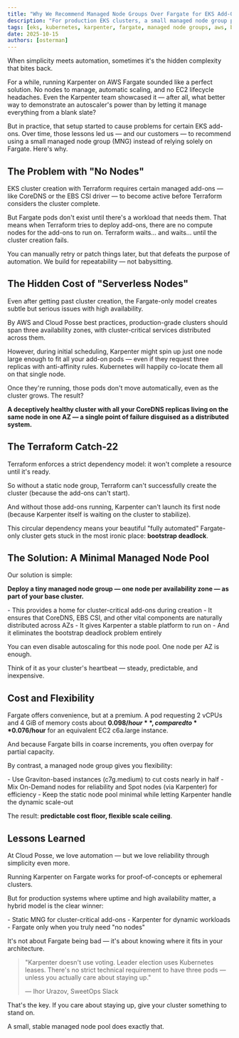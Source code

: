 ```yaml
---
title: "Why We Recommend Managed Node Groups Over Fargate for EKS Add-Ons"
description: "For production EKS clusters, a small managed node group provides reliability, cost efficiency, and automation—without Fargate's hidden complexity and bootstrap deadlock."
tags: [eks, kubernetes, karpenter, fargate, managed node groups, aws, best practices]
date: 2025-10-15
authors: [osterman]
---
```


<Intro>
When simplicity meets automation, sometimes it's the hidden complexity that bites back.
</Intro>

For a while, running Karpenter on AWS Fargate sounded like a perfect solution. No nodes to manage, automatic scaling, and no EC2 lifecycle headaches. Even the Karpenter team showcased it — after all, what better way to demonstrate an autoscaler's power than by letting it manage everything from a blank slate?

But in practice, that setup started to cause problems for certain EKS add-ons. Over time, those lessons led us — and our customers — to recommend using a small managed node group (MNG) instead of relying solely on Fargate. Here's why.

## The Problem with "No Nodes"

EKS cluster creation with Terraform requires certain managed add-ons — like CoreDNS or the EBS CSI driver — to become active before Terraform considers the cluster complete.

But Fargate pods don't exist until there's a workload that needs them. That means when Terraform tries to deploy add-ons, there are no compute nodes for the add-ons to run on. Terraform waits… and waits… until the cluster creation fails.

You can manually retry or patch things later, but that defeats the purpose of automation. We build for repeatability — not babysitting.

## The Hidden Cost of "Serverless Nodes"

Even after getting past cluster creation, the Fargate-only model creates subtle but serious issues with high availability.

By AWS and Cloud Posse best practices, production-grade clusters should span three availability zones, with cluster-critical services distributed across them.

However, during initial scheduling, Karpenter might spin up just one node large enough to fit all your add-on pods — even if they request three replicas with anti-affinity rules. Kubernetes will happily co-locate them all on that single node.

Once they're running, those pods don't move automatically, even as the cluster grows. The result?

**A deceptively healthy cluster with all your CoreDNS replicas living on the same node in one AZ — a single point of failure disguised as a distributed system.**

## The Terraform Catch-22

Terraform enforces a strict dependency model: it won't complete a resource until it's ready.

So without a static node group, Terraform can't successfully create the cluster (because the add-ons can't start).

And without those add-ons running, Karpenter can't launch its first node (because Karpenter itself is waiting on the cluster to stabilize).

This circular dependency means your beautiful "fully automated" Fargate-only cluster gets stuck in the most ironic place: **bootstrap deadlock**.

## The Solution: A Minimal Managed Node Pool

Our solution is simple:

**Deploy a tiny managed node group — one node per availability zone — as part of your base cluster.**

<FeatureList>
  - This provides a home for cluster-critical add-ons during creation
  - It ensures that CoreDNS, EBS CSI, and other vital components are naturally distributed across AZs
  - It gives Karpenter a stable platform to run on
  - And it eliminates the bootstrap deadlock problem entirely
</FeatureList>

You can even disable autoscaling for this node pool. One node per AZ is enough.

Think of it as your cluster's heartbeat — steady, predictable, and inexpensive.

## Cost and Flexibility

Fargate offers convenience, but at a premium. A pod requesting 2 vCPUs and 4 GiB of memory costs about **$0.098/hour**, compared to **$0.076/hour** for an equivalent EC2 c6a.large instance.

And because Fargate bills in coarse increments, you often overpay for partial capacity.

By contrast, a managed node group gives you flexibility:

<FeatureList>
  - Use Graviton-based instances (c7g.medium) to cut costs nearly in half
  - Mix On-Demand nodes for reliability and Spot nodes (via Karpenter) for efficiency
  - Keep the static node pool minimal while letting Karpenter handle the dynamic scale-out
</FeatureList>

The result: **predictable cost floor, flexible scale ceiling**.

## Lessons Learned

At Cloud Posse, we love automation — but we love reliability through simplicity even more.

Running Karpenter on Fargate works for proof-of-concepts or ephemeral clusters.

But for production systems where uptime and high availability matter, a hybrid model is the clear winner:

<FeatureList>
  - Static MNG for cluster-critical add-ons
  - Karpenter for dynamic workloads
  - Fargate only when you truly need "no nodes"
</FeatureList>

It's not about Fargate being bad — it's about knowing where it fits in your architecture.

> "Karpenter doesn't use voting. Leader election uses Kubernetes leases. There's no strict technical requirement to have three pods — unless you actually care about staying up."
>
> — Ihor Urazov, SweetOps Slack

That's the key. If you care about staying up, give your cluster something to stand on.

A small, stable managed node pool does exactly that.

